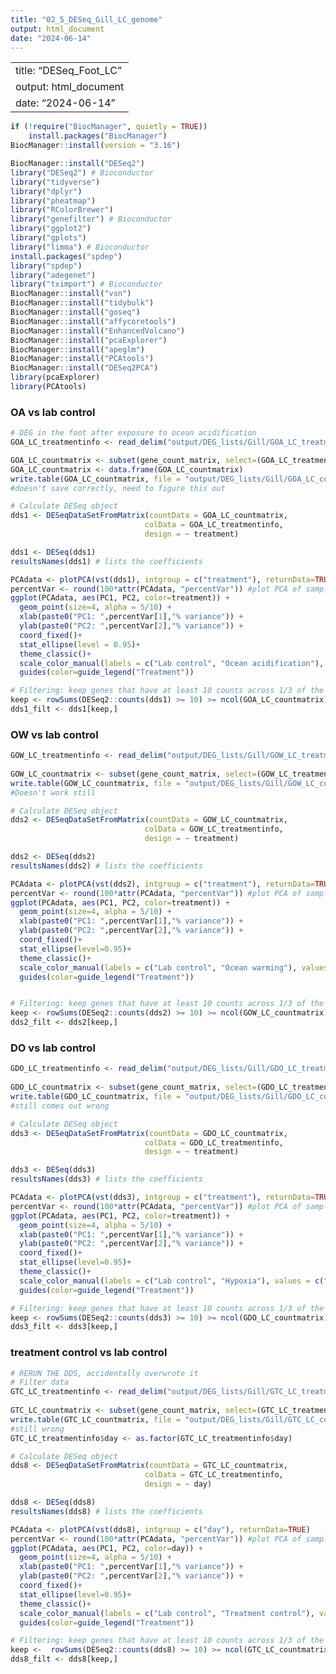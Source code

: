 ```yaml
---
title: "02_5_DESeq_Gill_LC_genome"
output: html_document
date: "2024-06-14"
---
```


---
title: "DESeq_Foot_LC"
output: html_document
date: "2024-06-14"
---
```r
if (!require("BiocManager", quietly = TRUE))
    install.packages("BiocManager")
BiocManager::install(version = "3.16")

BiocManager::install("DESeq2")
library("DESeq2") # Bioconductor
library("tidyverse")
library("dplyr")
library("pheatmap")
library("RColorBrewer")
library("genefilter") # Bioconductor
library("ggplot2")
library("gplots")
library("limma") # Bioconductor
install.packages("spdep")
library("spdep") 
library("adegenet")
library("tximport") # Bioconductor
BiocManager::install("vsn")
BiocManager::install("tidybulk")
BiocManager::install("goseq")
BiocManager::install("affycoretools")
BiocManager::install("EnhancedVolcano")
BiocManager::install("pcaExplorer")
BiocManager::install("apeglm")
BiocManager::install("PCAtools")
BiocManager::install("DESeq2PCA")
library(pcaExplorer)
library(PCAtools)
```

### OA vs lab control
```r
# DEG in the foot after exposure to ocean acidification
GOA_LC_treatmentinfo <- read_delim("output/DEG_lists/Gill/GOA_LC_treatmentinfo.csv", delim = " ")

GOA_LC_countmatrix <- subset(gene_count_matrix, select=(GOA_LC_treatmentinfo$sample.1))
GOA_LC_countmatrix <- data.frame(GOA_LC_countmatrix)
write.table(GOA_LC_countmatrix, file = "output/DEG_lists/Gill/GOA_LC_countmatrix.csv")
#doesn't save correctly, need to figure this out

# Calculate DESeq object
dds1 <- DESeqDataSetFromMatrix(countData = GOA_LC_countmatrix,
                              colData = GOA_LC_treatmentinfo,
                              design = ~ treatment)

dds1 <- DESeq(dds1)
resultsNames(dds1) # lists the coefficients

PCAdata <- plotPCA(vst(dds1), intgroup = c("treatment"), returnData=TRUE)
percentVar <- round(100*attr(PCAdata, "percentVar")) #plot PCA of samples with all data
ggplot(PCAdata, aes(PC1, PC2, color=treatment)) + 
  geom_point(size=4, alpha = 5/10) +
  xlab(paste0("PC1: ",percentVar[1],"% variance")) +
  ylab(paste0("PC2: ",percentVar[2],"% variance")) + 
  coord_fixed()+
  stat_ellipse(level = 0.95)+
  theme_classic()+
  scale_color_manual(labels = c("Lab control", "Ocean acidification"), values = c("lightblue", "pink"))+
  guides(color=guide_legend("Treatment"))

# Filtering: keep genes that have at least 10 counts across 1/3 of the samples - https://support.bioconductor.org/p/110307/
keep <- rowSums(DESeq2::counts(dds1) >= 10) >= ncol(GOA_LC_countmatrix)/3
dds1_filt <- dds1[keep,]

```

### OW vs lab control
```r

GOW_LC_treatmentinfo <- read_delim("output/DEG_lists/Gill/GOW_LC_treatmentinfo.csv", delim = " ")
                                                                                                      
GOW_LC_countmatrix <- subset(gene_count_matrix, select=(GOW_LC_treatmentinfo$sample.1))
write.table(GOW_LC_countmatrix, file = "output/DEG_lists/Gill/GOW_LC_countmatrix.csv")
#Doesn't work still

# Calculate DESeq object
dds2 <- DESeqDataSetFromMatrix(countData = GOW_LC_countmatrix,
                              colData = GOW_LC_treatmentinfo,
                              design = ~ treatment)

dds2 <- DESeq(dds2)
resultsNames(dds2) # lists the coefficients

PCAdata <- plotPCA(vst(dds2), intgroup = c("treatment"), returnData=TRUE)
percentVar <- round(100*attr(PCAdata, "percentVar")) #plot PCA of samples with all data
ggplot(PCAdata, aes(PC1, PC2, color=treatment)) + 
  geom_point(size=4, alpha = 5/10) +
  xlab(paste0("PC1: ",percentVar[1],"% variance")) +
  ylab(paste0("PC2: ",percentVar[2],"% variance")) + 
  coord_fixed()+
  stat_ellipse(level=0.95)+
  theme_classic()+
  scale_color_manual(labels = c("Lab control", "Ocean warming"), values = c("lightblue", "sandybrown"))+
  guides(color=guide_legend("Treatment"))


# Filtering: keep genes that have at least 10 counts across 1/3 of the samples - https://support.bioconductor.org/p/110307/
keep <- rowSums(DESeq2::counts(dds2) >= 10) >= ncol(GOW_LC_countmatrix)/3
dds2_filt <- dds2[keep,]

```

### DO vs lab control
```r
GDO_LC_treatmentinfo <- read_delim("output/DEG_lists/Gill/GDO_LC_treatmentinfo.csv", delim = " ")
                                                                                                      
GDO_LC_countmatrix <- subset(gene_count_matrix, select=(GDO_LC_treatmentinfo$sample.1))
write.table(GDO_LC_countmatrix, file = "output/DEG_lists/Gill/GDO_LC_countmatrix.csv")
#still comes out wrong

# Calculate DESeq object
dds3 <- DESeqDataSetFromMatrix(countData = GDO_LC_countmatrix,
                              colData = GDO_LC_treatmentinfo,
                              design = ~ treatment)

dds3 <- DESeq(dds3)
resultsNames(dds3) # lists the coefficients

PCAdata <- plotPCA(vst(dds3), intgroup = c("treatment"), returnData=TRUE)
percentVar <- round(100*attr(PCAdata, "percentVar")) #plot PCA of samples with all data
ggplot(PCAdata, aes(PC1, PC2, color=treatment)) + 
  geom_point(size=4, alpha = 5/10) +
  xlab(paste0("PC1: ",percentVar[1],"% variance")) +
  ylab(paste0("PC2: ",percentVar[2],"% variance")) + 
  coord_fixed()+
  stat_ellipse(level=0.95)+
  theme_classic()+
  scale_color_manual(labels = c("Lab control", "Hypoxia"), values = c("lightblue", "lightgreen"))+
  guides(color=guide_legend("Treatment"))

# Filtering: keep genes that have at least 10 counts across 1/3 of the samples - https://support.bioconductor.org/p/110307/
keep <- rowSums(DESeq2::counts(dds3) >= 10) >= ncol(GDO_LC_countmatrix)/3
dds3_filt <- dds3[keep,]

```


### treatment control vs lab control
```r
# RERUN THE DDS, accidentally overwrote it 
# Filter data
GTC_LC_treatmentinfo <- read_delim("output/DEG_lists/Gill/GTC_LC_treatmentinfo.csv", delim = " ")
                                                                                 
GTC_LC_countmatrix <- subset(gene_count_matrix, select=(GTC_LC_treatmentinfo$sample.1))
write.table(GTC_LC_countmatrix, file = "output/DEG_lists/Gill/GTC_LC_countmatrix.csv")    
#still wrong
GTC_LC_treatmentinfo$day <- as.factor(GTC_LC_treatmentinfo$day)

# Calculate DESeq object
dds8 <- DESeqDataSetFromMatrix(countData = GTC_LC_countmatrix,
                              colData = GTC_LC_treatmentinfo,
                              design = ~ day)

dds8 <- DESeq(dds8)
resultsNames(dds8) # lists the coefficients

PCAdata <- plotPCA(vst(dds8), intgroup = c("day"), returnData=TRUE)
percentVar <- round(100*attr(PCAdata, "percentVar")) #plot PCA of samples with all data
ggplot(PCAdata, aes(PC1, PC2, color=day)) + 
  geom_point(size=4, alpha = 5/10) +
  xlab(paste0("PC1: ",percentVar[1],"% variance")) +
  ylab(paste0("PC2: ",percentVar[2],"% variance")) + 
  coord_fixed()+
  stat_ellipse(level=0.95)+
  theme_classic()+
  scale_color_manual(labels = c("Lab control", "Treatment control"), values = c("lightblue", "lavender"))+
  guides(color=guide_legend("Treatment"))

# Filtering: keep genes that have at least 10 counts across 1/3 of the samples - https://support.bioconductor.org/p/110307/
keep <-  rowSums(DESeq2::counts(dds8) >= 10) >= ncol(GTC_LC_countmatrix)/3
dds8_filt <- dds8[keep,]

```
